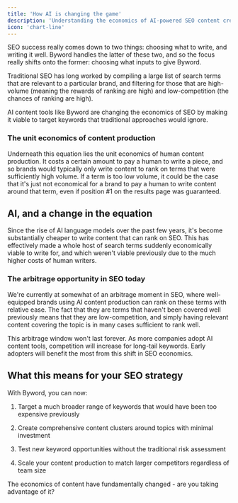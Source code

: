 ```yaml
---
title: 'How AI is changing the game'
description: 'Understanding the economics of AI-powered SEO content creation'
icon: 'chart-line'
---
```


SEO success really comes down to two things: choosing what to write, and writing it well. Byword handles the latter of these two, and so the focus really shifts onto the former: choosing what inputs to give Byword.

Traditional SEO has long worked by compiling a large list of search terms that are relevant to a particular brand, and filtering for those that are high-volume (meaning the rewards of ranking are high) and low-competition (the chances of ranking are high).

<Info>
  AI content tools like Byword are changing the economics of SEO by making it viable to target keywords that traditional approaches would ignore.
</Info>

### The unit economics of content production

Underneath this equation lies the unit economics of human content production. It costs a certain amount to pay a human to write a piece, and so brands would typically only write content to rank on terms that were sufficiently high volume. If a term is too low volume, it could be the case that it's just not economical for a brand to pay a human to write content around that term, even if position #1 on the results page was guaranteed.

## AI, and a change in the equation

Since the rise of AI language models over the past few years, it's become substantially cheaper to write content that can rank on SEO. This has effectively made a whole host of search terms suddenly economically viable to write for, and which weren't viable previously due to the much higher costs of human writers.

### The arbitrage opportunity in SEO today

We're currently at somewhat of an arbitrage moment in SEO, where well-equipped brands using AI content production can rank on these terms with relative ease. The fact that they are terms that haven't been covered well previously means that they are low-competition, and simply having relevant content covering the topic is in many cases sufficient to rank well.

<Note>
  This arbitrage window won't last forever. As more companies adopt AI content tools, competition will increase for long-tail keywords. Early adopters will benefit the most from this shift in SEO economics.
</Note>

## What this means for your SEO strategy

With Byword, you can now:

1. Target a much broader range of keywords that would have been too expensive previously

2. Create comprehensive content clusters around topics with minimal investment

3. Test new keyword opportunities without the traditional risk assessment

4. Scale your content production to match larger competitors regardless of team size

The economics of content have fundamentally changed - are you taking advantage of it?